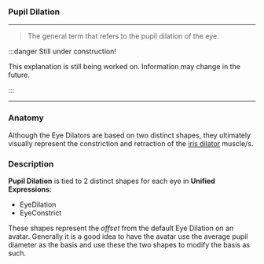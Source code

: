 ### Pupil Dilation

***

> The general term that refers to
> the pupil dilation of the eye.

:::danger Still under construction!

This explanation is still being worked on. 
Information may change in the future.

:::

***

### Anatomy

Although the Eye Dilators are based on two distinct shapes, they 
ultimately visually represent the constriction and retraction of the 
[iris dilator](https://en.wikipedia.org/wiki/Iris_dilator_muscle) muscle/s.

### Description

**Pupil Dilation** is tied to 2 distinct shapes for each eye in 
**Unified Expressions**: 

* EyeDilation
* EyeConstrict

These shapes represent the *offset* from the 
default Eye Dilation on an avatar. Generally it is a good 
idea to have the avatar use the average pupil diameter as the 
basis and use these the two shapes to modify the basis as such.
